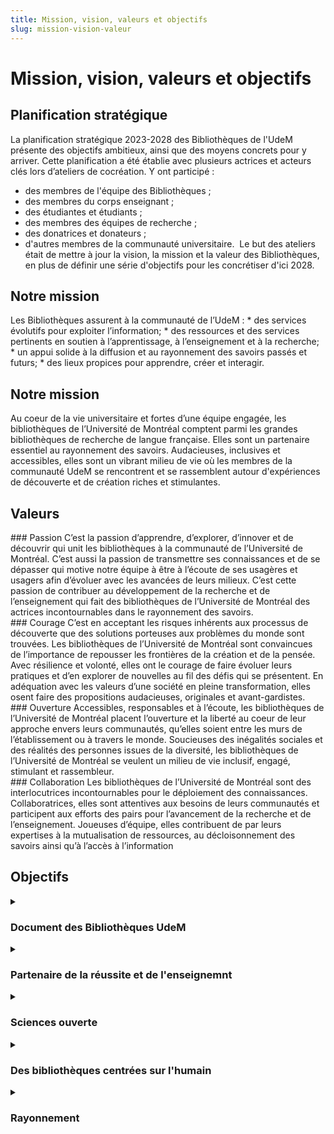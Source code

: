 ```yaml
---
title: Mission, vision, valeurs et objectifs
slug: mission-vision-valeur
---
```


# Mission, vision, valeurs et objectifs

## Planification stratégique

La planification stratégique 2023-2028 des Bibliothèques de l'UdeM présente des objectifs ambitieux, ainsi que des moyens concrets pour y arriver. Cette planification a été établie avec plusieurs actrices et acteurs clés lors d’ateliers de cocréation. Y ont participé :

- des membres de l'équipe des Bibliothèques ;
- des membres du corps enseignant ;
- des étudiantes et étudiants ;
- des membres des équipes de recherche ;
- des donatrices et donateurs ;
- d'autres membres de la communauté universitaire.  Le but des ateliers était de mettre à jour la vision, la mission et la valeur des Bibliothèques, en plus de définir une série d'objectifs pour les concrétiser d'ici 2028.

## Notre mission

<Section cube icône à droite cube vert pâle avec target vert foncé>
  Les Bibliothèques assurent à la communauté de l’UdeM : * des services évolutifs pour exploiter l’information; * des ressources et des services pertinents en soutien à l’apprentissage, à l’enseignement et à la recherche; * un appui solide à la diffusion et au rayonnement des savoirs passés et futurs; * des lieux propices pour apprendre, créer et interagir.
</Section>

## Notre mission

<Section cube icône à droite cube bleu pâle avec binocular Bleu UdeM>
  Au coeur de la vie universitaire et fortes d’une équipe engagée, les bibliothèques de l’Université de Montréal comptent parmi les grandes bibliothèques de recherche de langue française. Elles sont un partenaire essentiel au rayonnement des savoirs. Audacieuses, inclusives et accessibles, elles sont un vibrant milieu de vie où les membres de la communauté UdeM se rencontrent et se rassemblent autour d'expériences de découverte et de création riches et stimulantes.
</Section>

## Valeurs

<Section cubes-4 rose pâle avec icônes></Section>

<Section icône coeur>
  ### Passion C’est la passion d’apprendre, d’explorer, d’innover et de découvrir qui unit les bibliothèques à la communauté de l’Université de Montréal. C’est aussi la passion de transmettre ses connaissances et de se dépasser qui motive notre équipe à être à l’écoute de ses usagères et usagers afin d’évoluer avec les avancées de leurs milieux. C’est cette passion de contribuer au développement de la recherche et de l’enseignement qui fait des bibliothèques de l’Université de Montréal des actrices incontournables dans le rayonnement des savoirs.
</Section>

<Section icône mountains-1>
  ### Courage C’est en acceptant les risques inhérents aux processus de découverte que des solutions porteuses aux problèmes du monde sont trouvées. Les bibliothèques de l’Université de Montréal sont convaincues de l’importance de repousser les frontières de la création et de la pensée. Avec résilience et volonté, elles ont le courage de faire évoluer leurs pratiques et d’en explorer de nouvelles au fil des défis qui se présentent. En adéquation avec les valeurs d’une société en pleine transformation, elles osent faire des propositions audacieuses, originales et avant-gardistes.
</Section>

<Section icône door-open-1>
  ### Ouverture Accessibles, responsables et à l’écoute, les bibliothèques de l’Université de Montréal placent l’ouverture et la liberté au coeur de leur approche envers leurs communautés, qu’elles soient entre les murs de l’établissement ou à travers le monde. Soucieuses des inégalités sociales et des réalités des personnes issues de la diversité, les bibliothèques de l’Université de Montréal se veulent un milieu de vie inclusif, engagé, stimulant et rassembleur.
</Section>

<Section icône coeur>
  ### Collaboration Les bibliothèques de l’Université de Montréal sont des interlocutrices incontournables pour le déploiement des connaissances. Collaboratrices, elles sont attentives aux besoins de leurs communautés et participent aux efforts des pairs pour l’avancement de la recherche et de l’enseignement. Joueuses d’équipe, elles contribuent de par leurs expertises à la mutualisation de ressources, au décloisonnement des savoirs ainsi qu’à l’accès à l’information
</Section>

## Objectifs

<details>
<summary>
<h3>Document des Bibliothèques UdeM</h3>
</summary>
S’inscrire comme partenaire à part entière de la recherche en y apportant une valeur ajoutée propre à notre champ d’action et à notre expertise.

#### Stratégies

- Enrichir l’offre de services afin de contribuer à toutes les étapes de la recherche, de l’innovation et de la création.
- Favoriser le maillage avec tous les acteurs et actrices de l’écosystème de la recherche de l’UdeM.
- Développer des outils et des plateformes numériques pour soutenir les équipes de recherche.

</details>

<details>
<summary><h3>Partenaire de la réussite et de l'enseignemnt</h3></summary>
Soutenir de façon proactive et agile l’enseignement et sa transformation, ainsi que la réussite étudiante, en collaboration avec nos partenaires internes.

#### Stratégies

- Poursuivre le développement d’une offre variée de formations.
- Enrichir nos services en soutien à la réussite étudiante.
- Proposer des espaces, des expériences et des équipements de pointe favorisant l’interdisciplinarité, l’innovation et la créativité.
- Adapter l’offre de services aux nouveaux modes et moyens d’enseignement.

</details>

<details>
<summary>
<h3>Sciences ouverte</h3>
</summary>
Déployer des services et des outils qui font de la science ouverte une réalité, et se positionner comme partenaire de choix en mobilisation des connaissances.

#### Stratégies

- Démystifier la science ouverte et susciter l’adhésion à ses principes.
- Concevoir une offre de services permettant de soutenir la communication savante et la science ouverte.
- Soutenir les activités d'édition en libre accès par la mutualisation des outils, des services et des expertises.
- Contribuer à la création et à la diffusion de nouveaux savoirs ouverts.
- Appuyer l'apprentissage et l'enseignement ouverts.

</details>

<details>
<summary>
<h3>Des bibliothèques centrées sur l'humain</h3>
</summary>
Se démarquer comme un milieu de vie inclusif, stimulant et en adéquation avec les valeurs sociétales,où chacun et chacune peut s’épanouir, se développer et grandir.

##### Stratégies

- Offrir un milieu de vie stimulant et attrayant répondant aux besoins diversifiés de nos communautés.
- Inclure les principes d’équité, de diversité, d’inclusion et d’écoresponsabilité au coeur de nos actions.
- Permettre au personnel de développer son potentiel en encourageant le partage d'expertise et en offrant des expériences de développement ainsi que des occasions de dépassement.
- Favoriser des modes de collaboration agile et de communication fluide au sein de l'équipe des bibliothèques.

</details>

<details>
<summary>
<h3>Rayonnement</h3>
</summary>
Faire rayonner les activités et l’expertise des bibliothèques de l’UdeM.

##### Stratégies

- Faire connaître nos services, nos espaces ainsi que notre expertise auprès de notre communauté et de nos partenaires institutionnels.
- Exercer une influence aux niveaux local, provincial, national et international.
- Se positionner comme une organisation engagée.

</details>
